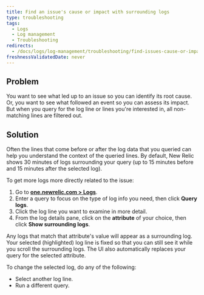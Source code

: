 ```yaml
---
title: Find an issue's cause or impact with surrounding logs
type: troubleshooting
tags:
  - Logs
  - Log management
  - Troubleshooting
redirects:
  - /docs/logs/log-management/troubleshooting/find-issues-cause-or-impact-surrounding-logs
freshnessValidatedDate: never
---
```


## Problem

You want to see what led up to an issue so you can identify its root cause. Or, you want to see what followed an event so you can assess its impact. But when you query for the log line or lines you're interested in, all non-matching lines are filtered out.

## Solution

Often the lines that come before or after the log data that you queried can help you understand the context of the queried lines. By default, New Relic shows 30 minutes of logs surrounding your query (up to 15 minutes before and 15 minutes after the selected log).

To get more logs more directly related to the issue:

1. Go to <DoNotTranslate>**[one.newrelic.com > Logs](https://one.newrelic.com)**</DoNotTranslate>.
2. Enter a query to focus on the type of log info you need, then click <DoNotTranslate>**Query logs**</DoNotTranslate>.
3. Click the log line you want to examine in more detail.
4. From the log details pane, click on the <DoNotTranslate>**attribute**</DoNotTranslate> of your choice, then click <DoNotTranslate>**Show surrounding logs**</DoNotTranslate>.

Any logs that match that attribute's value will appear as a surrounding log. Your selected (highlighted) log line is fixed so that you can still see it while you scroll the surrounding logs. The UI also automatically replaces your query for the selected attribute.

To change the selected log, do any of the following:

* Select another log line.
* Run a different query.
